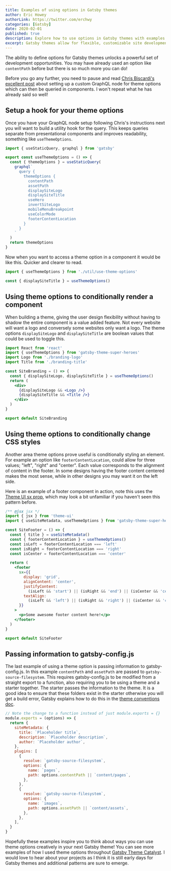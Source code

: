 ```yaml
---
title: Examples of using options in Gatsby themes
author: Eric Howey
authorLink: https://twitter.com/erchwy
categories: [Gatsby]
date: 2020-02-01
published: true
description: Explore how to use options in Gatsby themes with examples. Learn how to create themes that allow customization and how to pass options to theme components.
excerpt: Gatsby themes allow for flexible, customizable site development. In this article, we'll dive into options in Gatsby themes and explore how to use them to create flexible, configurable themes. We'll also provide several examples of using options in Gatsby themes and show you how to pass options to theme components.
---
```


The ability to define options for Gatsby themes unlocks a powerful set of development opportunities. You may have already used an option like `contentPath` before but there is so much more you can do!

Before you go any further, you need to pause and read [Chris Biscardi's excellent post](https://www.christopherbiscardi.com/post/applying-theme-options-using-custom-configuration-nodes/) about setting up a custom GraphQL node for theme options which can then be queried in components. I won't repeat what he has already said so well!

## Setup a hook for your theme options

Once you have your GraphQL node setup following Chris's instructions next you will want to build a utility hook for the query. This keeps queries separate from presentational components and improves readability, something like `useThemeOptions`.

```jsx
import { useStaticQuery, graphql } from 'gatsby'

export const useThemeOptions = () => {
  const { themeOptions } = useStaticQuery(
    graphql`
      query {
        themeOptions {
          contentPath
          assetPath
          displaySiteLogo
          displaySiteTitle
          useHero
          invertSiteLogo
          mobileMenuBreakpoint
          useColorMode
          footerContentLocation
        }
      }
    `
  )
  return themeOptions
}
```

Now when you want to access a theme option in a component it would be like this. Quicker and clearer to read.

```jsx
import { useThemeOptions } from './util/use-theme-options'

const { displaySiteTitle } = useThemeOptions()
```

## Using theme options to conditionally render a component

When building a theme, giving the user design flexibility without having to shadow the entire component is a value added feature. Not every website will want a logo and conversely some websites only want a logo. The theme options `displaySiteLogo` and `displaySiteTitle` are boolean values that could be used to toggle this.

```jsx
import React from 'react'
import { useThemeOptions } from 'gatsby-theme-super-heroes'
import Logo from './branding-logo'
import Title from './branding-title'

const SiteBranding = () => {
  const { displaySiteLogo, displaySiteTitle } = useThemeOptions()
  return (
    <div>
      {displaySiteLogo && <Logo />}
      {displaySiteTitle && <Title />}
    </div>
  )
}

export default SiteBranding
```

## Using theme options to conditionally change CSS styles

Another area theme options prove useful is conditionally styling an element. For example an option like `footerContentLocation`, could allow for three values; "left", "right" and "center". Each value corresponds to the alignment of content in the footer. In some designs having the footer content centered makes the most sense, while in other designs you may want it on the left side.

Here is an example of a footer component in action, note this uses the [Theme UI sx prop](https://theme-ui.com/sx-prop), which may look a bit unfamiliar if you haven't seen this pattern before.

```jsx
/** @jsx jsx */
import { jsx } from 'theme-ui'
import { useSiteMetadata, useThemeOptions } from 'gatsby-theme-super-heroes'

const SiteFooter = () => {
  const { title } = useSiteMetadata()
  const { footerContentLocation } = useThemeOptions()
  const isLeft = footerContentLocation === 'left'
  const isRight = footerContentLocation === 'right'
  const isCenter = footerContentLocation === 'center'

  return (
    <footer
      sx={{
        display: 'grid',
        alignContent: 'center',
        justifyContent:
          (isLeft && 'start') || (isRight && 'end') || (isCenter && 'center'),
        textAlign:
          (isLeft && 'left') || (isRight && 'right') || (isCenter && 'center'),
      }}
    >
      <p>Some awesome footer content here!</p>
    </footer>
  )
}

export default SiteFooter
```

## Passing information to gatsby-config.js

The last example of using a theme option is passing information to gatsby-config.js. In this example `contentPath` and `assetPath` are passed to `gatsby-source-filesystem`. This requires gatsby-config.js to be modified from a straight export to a function, also requiring you to be using a theme and a starter together. The starter passes the information to the theme. It is a good idea to ensure that these folders exist in the starter otherwise you will get a build error, Gatsby explains how to do this in the [theme conventions doc](https://www.gatsbyjs.org/docs/themes/conventions/#initializing-requisky-directories).

```js
// Note the change to a function instead of just module.exports = {}
module.exports = (options) => {
  return {
    siteMetadata: {
      title: `Placeholder title`,
      description: `Placeholder description`,
      author: `Placeholder author`,
    },
    plugins: [
      {
        resolve: `gatsby-source-filesystem`,
        options: {
          name: `pages`,
          path: options.contentPath || `content/pages`,
        },
      },
      {
        resolve: `gatsby-source-filesystem`,
        options: {
          name: `images`,
          path: options.assetPath || `content/assets`,
        },
      },
    ],
  }
}
```

Hopefully these examples inspire you to think about ways you can use theme options creatively in your next Gatsby theme! You can see more examples of how I used theme options throughout [Gatsby Theme Catalyst](https://github.com/ehowey/gatsby-theme-catalyst). I would love to hear about your projects as I think it is still early days for Gatsby themes and additional patterns are sure to emerge.
